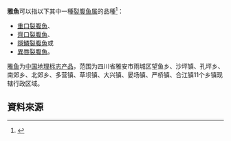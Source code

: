 '''雅魚'''可以指以下其中一種[[裂腹鱼属|裂腹鱼属]]的品種<ref>{{cite web|url=http://www.nmg.xinhuanet.com/nmgwq/2007-01/30/content_9183514.htm|title=四川特色美食|last=|first=|coauthors=|date=2007-01-30|publisher=[[中俄蒙資訊網|中俄蒙資訊網]]|accessdate=2012-06-23|deadurl=yes|archiveurl=https://web.archive.org/web/20120512043224/http://www.nmg.xinhuanet.com/nmgwq/2007-01/30/content_9183514.htm|archivedate=2012-05-12}}</ref>：
* [[重口裂腹魚|重口裂腹魚]]、
* [[齊口裂腹魚|齊口裂腹魚]]、
* [[隱鱗裂腹魚|隱鱗裂腹魚]]或
* [[異唇裂腹魚|異唇裂腹魚]]。

[[雅鱼|雅鱼]]为[[中国地理标志产品|中国地理标志产品]]，范围为四川省雅安市雨城区望鱼乡、沙坪镇、孔坪乡、南郊乡、北郊乡、多营镇、草坝镇、大兴镇、晏场镇、严桥镇、合江镇11个乡镇现辖行政区域。
<!--
民間傳[[勾踐|勾踐]]妻'''雅魚'''，正史未載。
-->

==資料來源==
{{Reflist}}
{{disambig}}